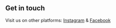 
## Get in touch

Visit us on other platforms: [Instagram](https://www.instagram.com/colombo_central/) & [Facebook](https://www.facebook.com/AIESECLK)
